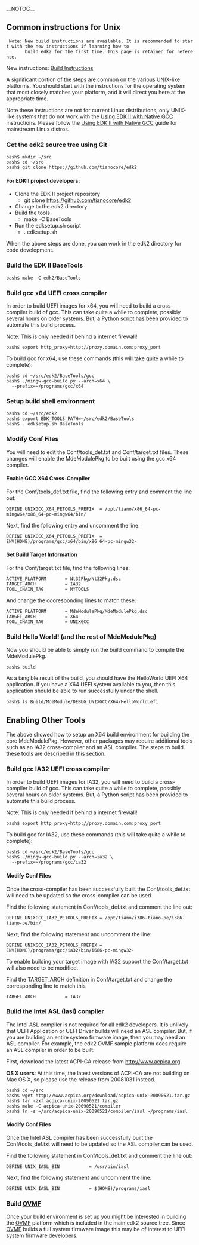 __NOTOC__
==Common instructions for Unix ==

  Note: New build instructions are available. It is recommended to start with the new instructions if learning how to
        build edk2 for the first time. This page is retained for reference.

New instructions: [[Build Instructions|Build Instructions]]

A significant portion of the steps are common on the various UNIX-like platforms.  You should start with the instructions for the operating system that most closely matches your platform, and it will direct you here at the appropriate time.

Note these instructions are not for current Linux distributions, only UNIX-like systems that do not work with the [[Using EDK II with Native GCC]] instructions. Please follow the [[Using EDK II with Native GCC]] guide for mainstream Linux distros.

===Get the edk2 source tree using Git ===

<pre>
bash$ mkdir ~/src
bash$ cd ~/src
bash$ git clone https://github.com/tianocore/edk2
</pre>

====For EDKII project developers:====
*	Clone the EDK II project repository
**	git clone https://github.com/tianocore/edk2
*	Change to the edk2 directory
*	Build the tools
**	make -C BaseTools
*	Run the edksetup.sh script
**	. edksetup.sh
When the above steps are done, you can work in the edk2 directory for code development.

===Build the EDK II BaseTools===

<pre>
bash$ make -C edk2/BaseTools
</pre>

===Build gcc x64 UEFI cross compiler===

In order to build UEFI images for x64, you will need to build a cross-compiler build of gcc.  This can take quite a while to complete, possibly several hours on older systems.  But, a Python script has been provided to automate this build process.

Note: This is only needed if behind a internet firewall!
<pre>
bash$ export http_proxy=http://proxy.domain.com:proxy_port
</pre>

To build gcc for x64, use these commands (this will take quite a while to complete):

<pre>
bash$ cd ~/src/edk2/BaseTools/gcc
bash$ ./mingw-gcc-build.py --arch=x64 \
  --prefix=~/programs/gcc/x64
</pre>

===Setup build shell environment===

<pre>
bash$ cd ~/src/edk2
bash$ export EDK_TOOLS_PATH=~/src/edk2/BaseTools
bash$ . edksetup.sh BaseTools
</pre>

===Modify Conf Files===

You will need to edit the Conf/tools_def.txt and Conf/target.txt files.  These changes will enable the MdeModulePkg to be built using the gcc x64 compiler.

====Enable GCC X64 Cross-Compiler====

For the Conf/tools_def.txt file, find the following entry and comment the line out:

<pre>
DEFINE UNIXGCC_X64_PETOOLS_PREFIX  = /opt/tiano/x86_64-pc-mingw64/x86_64-pc-mingw64/bin/
</pre>

Next, find the following entry and uncomment the line:

<pre>
DEFINE UNIXGCC_X64_PETOOLS_PREFIX  = ENV(HOME)/programs/gcc/x64/bin/x86_64-pc-mingw32-
</pre>

====Set Build Target Information====

For the Conf/target.txt file, find the following lines:

<pre>
ACTIVE_PLATFORM       = Nt32Pkg/Nt32Pkg.dsc
TARGET_ARCH           = IA32
TOOL_CHAIN_TAG        = MYTOOLS
</pre>

And change the cooresponding lines to match these:

<pre>
ACTIVE_PLATFORM       = MdeModulePkg/MdeModulePkg.dsc
TARGET_ARCH           = X64
TOOL_CHAIN_TAG        = UNIXGCC
</pre>

===Build Hello World!  (and the rest of MdeModulePkg)===

Now you should be able to simply run the build command to compile the MdeModulePkg.

<pre>
bash$ build
</pre>

As a tangible result of the build, you should have the HelloWorld UEFI X64 application.  If you have a X64 UEFI system available to you, then this application should be able to run successfully under the shell.

<pre>
bash$ ls Build/MdeModule/DEBUG_UNIXGCC/X64/HelloWorld.efi
</pre>

==Enabling Other Tools==

The above showed how to setup an X64 build environment for building the core MdeModulePkg.  However, other packages may require additional tools such as an IA32 cross-compiler and an ASL compiler.  The steps to build these tools are described in this section.

===Build gcc IA32 UEFI cross compiler===

In order to build UEFI images for IA32, you will need to build a cross-compiler build of gcc.  This can take quite a while to complete, possibly several hours on older systems.  But, a Python script has been provided to automate this build process.

Note: This is only needed if behind a internet firewall!
<pre>
bash$ export http_proxy=http://proxy.domain.com:proxy_port
</pre>

To build gcc for IA32, use these commands (this will take quite a while to complete):

<pre>
bash$ cd ~/src/edk2/BaseTools/gcc
bash$ ./mingw-gcc-build.py --arch=ia32 \
  --prefix=~/programs/gcc/ia32
</pre>

====Modify Conf Files====

Once the cross-compiler has been successfully built the Conf/tools_def.txt will need to be updated so the cross-compiler can be used.

Find the following statement in Conf/tools_def.txt and comment the line out:

<pre>
DEFINE UNIXGCC_IA32_PETOOLS_PREFIX = /opt/tiano/i386-tiano-pe/i386-tiano-pe/bin/
</pre>

Next, find the following statement and uncomment the line:

<pre>
DEFINE UNIXGCC_IA32_PETOOLS_PREFIX = ENV(HOME)/programs/gcc/ia32/bin/i686-pc-mingw32-
</pre>

To enable building your target image with IA32 support the Conf/target.txt will also need to be modified.

Find the TARGET_ARCH definition in Conf/target.txt and change the corresponding line to match this

<pre>
TARGET_ARCH           = IA32
</pre>

===Build the Intel ASL (iasl) compiler===

The Intel ASL compiler is not required for all edk2 developers.  It is unlikely that UEFI Application or UEFI Driver builds will need an ASL compiler.  But, if you are building an entire system firmware image, then you may need an ASL compiler.  For example, the edk2 OVMF sample platform does require an ASL compiler in order to be built.

First, download the latest ACPI-CA release from http://www.acpica.org.

'''OS X users''': At this time, the latest versions of ACPI-CA are not building on Mac OS X, so please use the release from 20081031 instead.

<pre>
bash$ cd ~/src
bash$ wget http://www.acpica.org/download/acpica-unix-20090521.tar.gz
bash$ tar -zxf acpica-unix-20090521.tar.gz
bash$ make -C acpica-unix-20090521/compiler
bash$ ln -s ~/src/acpica-unix-20090521/compiler/iasl ~/programs/iasl
</pre>

====Modify Conf Files====

Once the Intel ASL compiler has been successfully built the Conf/tools_def.txt will need to be updated so the ASL compiler can be used.

Find the following statement in Conf/tools_def.txt and comment the line out:

<pre>
DEFINE UNIX_IASL_BIN           = /usr/bin/iasl
</pre>

Next, find the following statement and uncomment the line:

<pre>
DEFINE UNIX_IASL_BIN           = $(HOME)/programs/iasl
</pre>

===Build [http://www.tianocore.org/ovmf/ OVMF]===

Once your build environment is set up you might be interested in building the [http://www.tianocore.org/ovmf/ OVMF] platform which is included in the main edk2 source tree.  Since [http://www.tianocore.org/ovmf/ OVMF] builds a full system firmware image this may be of interest to UEFI system firmware developers.
